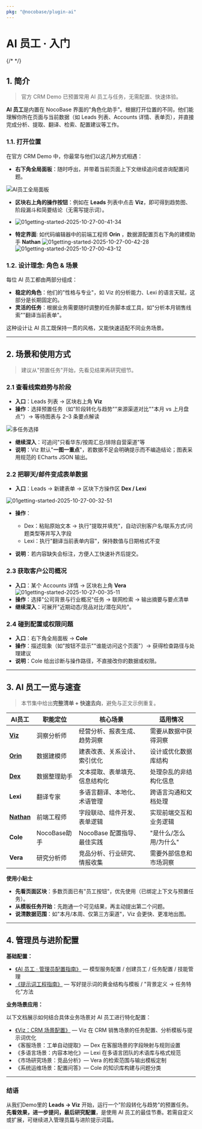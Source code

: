 ```yaml
---
pkg: "@nocobase/plugin-ai"
---
```


# AI 员工 · 入门
{/* 
<PluginCard
  name="AI 员工"
  developer="NocoBase"
  description="NocoBase 2.0 核心插件，提供角色化智能助手能力，
  支持多种 AI 模型（OpenAI、Claude、Gemini、DeepSeek、Qwen），
  理解页面上下文并完成业务任务，支持自定义 AI 员工。"
  detailLink="/ai-employees/built-in/viz"
  isFree={true}
  version="v2.0.0+"
  float={true}
/>
 */}

## 1. 简介
> 官方 CRM Demo 已预置常用 AI 员工与任务，无需配置、快速体验。

**AI 员工**是内置在 NocoBase 界面的"角色化助手"。根据打开位置的不同，他们能理解你所在页面与当前数据（如 Leads 列表、Accounts 详情、表单页），并直接完成分析、提取、翻译、检索、配置建议等工作。


### 1.1. 打开位置
在官方 CRM Demo 中，你最常与他们以这几种方式相遇：

* **右下角全局面板**：随时呼出，并带着当前页面上下文继续追问或咨询配置问题。

![AI员工全局面板](https://static-docs.nocobase.com/00_QuickStart_cn-2025-09-29-16-36-54.png)

* **区块右上角的操作按钮**：例如在 **Leads** 列表中点击 **Viz**，即可得到趋势图、阶段漏斗和简要结论（无需写提示词）。
* ![01getting-started-2025-10-27-00-41-34](https://static-docs.nocobase.com/01getting-started-2025-10-27-00-41-34.png)

* **特定界面**: 如代码编辑器中的前端工程师 **Orin** ，数据源配置页右下角的建模助手 **Nathan**
![01getting-started-2025-10-27-00-42-28](https://static-docs.nocobase.com/01getting-started-2025-10-27-00-42-28.png)
![01getting-started-2025-10-27-00-43-12](https://static-docs.nocobase.com/01getting-started-2025-10-27-00-43-12.png)


### 1.2. 设计理念: 角色 & 场景

每位 AI 员工都由两部分组成：
* **稳定的角色**：他们的"性格与专业"，如 Viz 的分析能力、Lexi 的语言天赋，这部分是长期固定的。
* **灵活的任务**：根据业务需要随时调整的任务脚本或工具，如"分析本月销售线索""翻译当前表单"。

这种设计让 AI 员工既保持一贯的风格，又能快速适配不同业务场景。

---

## 2. 场景和使用方式

> 建议从"预置任务"开始，先看见结果再研究细节。

### 2.1 查看线索趋势与阶段

* **入口**：Leads 列表 → 区块右上角 **Viz**
* **操作**：选择预置任务（如"阶段转化与趋势""来源渠道对比""本月 vs 上月盘点"）→ 等待图表与 2–3 条要点解读

![多任务选择](https://static-docs.nocobase.com/00_QuickStart_cn-2025-09-29-16-46-00.png)

* **继续深入**：可追问"只看华东/按周汇总/排除自营渠道"等
* **说明**：Viz 默认"**一图一重点**"，若数据不足会明确提示而不编造结论；图表采用规范的 ECharts JSON 输出。

### 2.2 把聊天/邮件变成表单数据

* **入口**：Leads → 新建表单 → 区块下方操作区 **Dex / Lexi**

![01getting-started-2025-10-27-00-32-51](https://static-docs.nocobase.com/01getting-started-2025-10-27-00-32-51.png)

* **操作**：

  * Dex：粘贴原始文本 → 执行"提取并填充"，自动识别客户名/联系方式/问题类型等并写入字段
  * Lexi：执行"翻译当前表单内容"，保持数值与日期格式不变
* **说明**：若内容缺失会标注，方便人工快速补齐后提交。

### 2.3 获取客户公司概况

* **入口**：某个 Accounts 详情 → 区块右上角 **Vera**
![01getting-started-2025-10-27-00-35-11](https://static-docs.nocobase.com/01getting-started-2025-10-27-00-35-11.png)
* **操作**：选择"公司背景与行业概况"任务 → 联网检索 → 输出摘要与要点清单
* **继续深入**：可展开"近期动态/竞品对比/潜在风险"。

### 2.4 碰到配置或权限问题

* **入口**：右下角全局面板 → **Cole**
* **操作**：描述现象（如"按钮不显示""谁能访问这个页面"）→ 获得检查路径与处理建议
* **说明**：Cole 给出诊断与操作路径，不直接改你的数据或权限。

---

## 3. AI 员工一览与速查

> 本节集中给出**完整清单 + 快速去向**，避免与正文示例重复。

| AI员工     | 职能定位   | 核心场景                       | 适用情况               |
| ---------- | ---------- | ------------------------------ | ---------------------- |
| [**Viz**](/ai-employees/built-in/viz)    | 洞察分析师 | 经营分析、报表生成、趋势洞察   | 需要从数据中获得洞察   |
| [**Orin**](/ai-employees/built-in/data-modeling)   | 数据建模师 | 建表改表、关系设计、索引优化   | 设计或优化数据库结构   |
| [**Dex**](/ai-employees/built-in/form-filler)    | 数据整理助手 | 文本提取、表单填充、信息结构化 | 处理杂乱的非结构化信息 |
| **Lexi**   | 翻译专家   | 多语言翻译、本地化、术语管理   | 跨语言沟通和文档处理   |
| [**Nathan**](/ai-employees/built-in/ai-coding) | 前端工程师 | 字段联动、组件开发、表单逻辑   | 实现前端交互和业务逻辑 |
| **Cole**   | NocoBase助手   | NocoBase 配置指导、最佳实践     | "是什么/怎么用/为什么"     |
| **Vera**   | 研究分析师 | 竞品分析、行业研究、情报收集   | 需要外部信息和市场洞察 |

**使用小贴士**

* **先看页面区块**：多数页面已有"员工按钮"，优先使用（已绑定上下文与预置任务）。
* **从模板任务开始**：先跑通一个可见结果，再主动提出第二个问题。
* **说清数据范围**：如"本月/本周、仅第三方渠道"，Viz 会更快、更准地出图。

---

## 4. 管理员与进阶配置

**基础配置：**

* [《AI 员工 · 管理员配置指南》](/ai-employees/configuration/admin-configuration) — 模型服务配置 / 创建员工 / 任务配置 / 技能管理
* [《提示词工程指南》](/ai-employees/configuration/prompt-engineering-guide) — 写好提示词的黄金结构与模板 / "背景定义 → 任务特化"方法

**业务场景应用：**

以下文档展示如何结合具体业务场景对 AI 员工进行特化配置：

* [《Viz：CRM 场景配置》](/ai-employees/scenarios/viz-crm) — Viz 在 CRM 销售场景的任务配置、分析模板与提示词优化
* 《客服场景：工单自动提取》— Dex 在客服场景的字段映射与规则设置
* 《多语言场景：内容本地化》— Lexi 在多语言团队的术语库与格式规范
* 《市场研究场景：竞品分析》— Vera 的检索范围与输出模板定制
* 《系统运维场景：配置问答》— Cole 的知识库构建与问题分类

---

### 结语

从我们Demo里的 **Leads → Viz** 开始，运行一个"阶段转化与趋势"的预置任务。**先看效果，进一步提问，最后研究配置**，是使用 AI 员工的最佳节奏。若需自定义或扩展，可继续进入管理员篇与进阶提示词篇。
